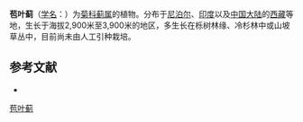 {{Speciesbox
| name = 苞叶蓟
| status = 
| status_system = 
| image =
| genus = Cirsium
| species = verutum
| authority = (D. Don) Spreng.
}}

'''苞叶蓟'''（[[学名|学名]]：{{lang|la|''Cirsium verutum''}}）为[[菊科|菊科]][[蓟属|蓟属]]的植物。分布于[[尼泊尔|尼泊尔]]、[[印度|印度]]以及[[中国大陆|中国大陆]]的[[西藏|西藏]]等地，生长于海拔2,900米至3,900米的地区，多生长在栎树林缘、冷杉林中或山坡草丛中，目前尚未由人工引种栽培。

== 参考文献 ==
<div class="references-small">
* {{cite web| url =http://www.bioinfo.cn/db05/KmzwSpecies.php?action=view&id=4207| title =苞叶蓟| work =《中国高等植物数据库全库》| publisher =中国科学院微生物研究所| author =昆明植物研究所| accessdate =2009-02-25}}{{dead link|date=2018年4月 |bot=InternetArchiveBot |fix-attempted=yes }}
</div>
{{Taxonbar|from=Q15230946}}

[[Category:蓟属|苞叶蓟]]


{{植物小作品}}